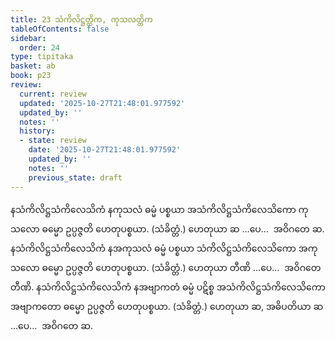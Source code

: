 ```yaml
---
title: 23 သံကိလိဋ္ဌတ္တိက, ကုသလတ္တိက
tableOfContents: false
sidebar:
  order: 24
type: tipitaka
basket: ab
book: p23
review:
  current: review
  updated: '2025-10-27T21:48:01.977592'
  updated_by: ''
  notes: ''
  history:
  - state: review
    date: '2025-10-27T21:48:01.977592'
    updated_by: ''
    notes: ''
    previous_state: draft
---
```



<ReviewStatus review={frontmatter.review} showDetails={true} />

<HypothesisAnnotation frontmatter={frontmatter} />

<DynamicBreadcrumb />

<Division number="32" book="p23" e="ch" v="40" p="412">

<Paragraph number="103" book="p23">
နသံကိလိဋ္ဌသံကိလေသိကံ နကုသလံ ဓမ္မံ ပစ္စယာ အသံကိလိဋ္ဌသံကိလေသိကော ကုသလော ဓမ္မော ဥပ္ပဇ္ဇတိ ဟေတုပစ္စယာ. (သံခိတ္တံ.) ဟေတုယာ ဆ …ပေ…  အဝိဂတေ ဆ.
</Paragraph>

<Paragraph number="104" book="p23">
နသံကိလိဋ္ဌသံကိလေသိကံ နအကုသလံ ဓမ္မံ ပစ္စယာ သံကိလိဋ္ဌသံကိလေသိကော အကုသလော ဓမ္မော ဥပ္ပဇ္ဇတိ ဟေတုပစ္စယာ. (သံခိတ္တံ.) ဟေတုယာ တီဏိ …ပေ…  အဝိဂတေ တီဏိ.
</Paragraph>

<Paragraph number="105" book="p23">
နသံကိလိဋ္ဌသံကိလေသိကံ နအဗျာကတံ ဓမ္မံ ပဋိစ္စ အသံကိလိဋ္ဌသံကိလေသိကော အဗျာကတော ဓမ္မော ဥပ္ပဇ္ဇတိ ဟေတုပစ္စယာ. (သံခိတ္တံ.) ဟေတုယာ ဆ, အဓိပတိယာ ဆ …ပေ…  အဝိဂတေ ဆ.
</Paragraph>
</Division>